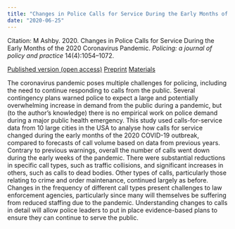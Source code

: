 ```yaml
---
title: "Changes in Police Calls for Service During the Early Months of the 2020 Coronavirus Pandemic"
date: "2020-06-25"
---
```


Citation: M Ashby. 2020. Changes in Police Calls for Service During the Early Months of the 2020 Coronavirus Pandemic. _Policing: a journal of policy and practice_ 14(4):1054--1072.

[Published version (open access)](https://doi.org/10.1093/police/paaa037){.btn .btn-primary}
[Preprint](https://doi.org/10.31235/osf.io/h4mcu){.btn .btn-primary}
[Materials](https://osf.io/7v3nu/){.btn .btn-primary}

The coronavirus pandemic poses multiple challenges for policing, including the need to continue responding to calls from the public. Several contingency plans warned police to expect a large and potentially overwhelming increase in demand from the public during a pandemic, but (to the author’s knowledge) there is no empirical work on police demand during a major public health emergency. This study used calls-for-service data from 10 large cities in the USA to analyse how calls for service changed during the early months of the 2020 COVID-19 outbreak, compared to forecasts of call volume based on data from previous years. Contrary to previous warnings, overall the number of calls went down during the early weeks of the pandemic. There were substantial reductions in specific call types, such as traffic collisions, and significant increases in others, such as calls to dead bodies. Other types of calls, particularly those relating to crime and order maintenance, continued largely as before. Changes in the frequency of different call types present challenges to law enforcement agencies, particularly since many will themselves be suffering from reduced staffing due to the pandemic. Understanding changes to calls in detail will allow police leaders to put in place evidence-based plans to ensure they can continue to serve the public.

